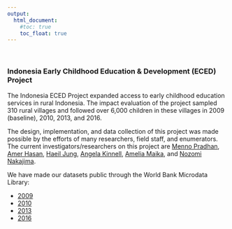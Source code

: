 ```yaml
---
output:
  html_document: 
    #toc: true
    toc_float: true
---
```


<link rel="stylesheet" href="styles.css" type="text/css">
&nbsp;

### Indonesia Early Childhood Education & Development (ECED) Project

The Indonesia ECED Project expanded access to early childhood education services in rural Indonesia. The impact evaluation of the project sampled 310 rural villages and followed over 6,000 children in these villages in 2009 (baseline), 2010, 2013, and 2016. 

The design, implementation, and data collection of this project was made possible by the efforts of many researchers, field staff, and enumerators. The current investigators/researchers on this project are [Menno Pradhan](https://www.uva.nl/en/profile/p/r/m.p.pradhan/m.p.pradhan.html?cb), [Amer Hasan](https://blogs.worldbank.org/team/amer-hasan), [Haeil Jung](https://kupa.korea.edu/kupaeng/professor/fulltime.do?mode=view&articleNo=36685&article.offset=0&articleLimit=200), [Angela Kinnell](http://www.meddent.uwa.edu.au/centres/isac/our-people), [Amelia Maika](https://acadstaff.ugm.ac.id/amelia), and [Nozomi Nakajima](https://nozominakajima.github.io/).

We have made our datasets public through the World Bank Microdata Library:    

  + [2009](https://microdata.worldbank.org/index.php/catalog/3534)  
  + [2010](https://microdata.worldbank.org/index.php/catalog/3535)  
  + [2013](https://microdata.worldbank.org/index.php/catalog/3536)  
  + [2016](https://microdata.worldbank.org/index.php/catalog/3537)  






